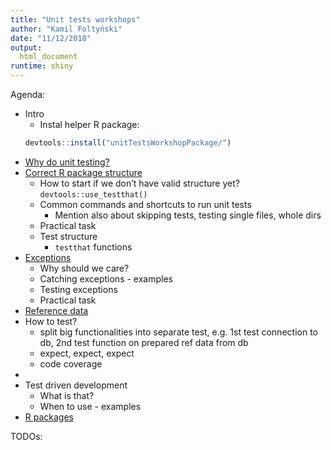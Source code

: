 ```yaml
---
title: "Unit tests workshops"
author: "Kamil Foltyński"
date: "11/12/2018"
output:
  html_document
runtime: shiny
---
```


Agenda:

* Intro
  * Instal helper R package: 
  ```r
  devtools::install("unitTestsWorkshopPackage/")
  ```
* [Why do unit testing?](why-do-unit-testing.Rmd)
* [Correct R package structure](correct-structure.Rmd)
  * How to start if we don't have valid structure yet? `devtools::use_testthat()`
  * Common commands and shortcuts to run unit tests
    * Mention also about skipping tests, testing single files, whole dirs
  * Practical task
  * Test structure
    * `testthat` functions
* [Exceptions](03-exceptions.Rmd)
  * Why should we care?
  * Catching exceptions - examples
  * Testing exceptions
  * Practical task
* [Reference data](04-reference-data.Rmd)
* How to test?
  * split big functionalities into separate test, e.g. 1st test connection to db, 2nd test function on prepared ref data from db
  * expect, expect, expect
  * code coverage
* 
* Test driven development
  * What is that?
  * When to use - examples
* [R packages](r-packages.Rmd)

TODOs:

    